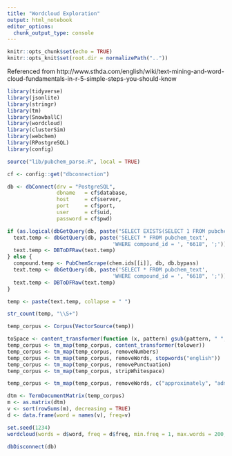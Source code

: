 ```yaml
---
title: "Wordcloud Exploration"
output: html_notebook
editor_options: 
  chunk_output_type: console
---
```



```r
knitr::opts_chunk$set(echo = TRUE)
knitr::opts_knit$set(root.dir = normalizePath(".."))
```


Referenced from http://www.sthda.com/english/wiki/text-mining-and-word-cloud-fundamentals-in-r-5-simple-steps-you-should-know

```r
library(tidyverse)
library(jsonlite)
library(stringr)
library(tm)
library(SnowballC)
library(wordcloud)
library(clusterSim)
library(webchem)
library(RPostgreSQL)
library(config)
```

```r
source("lib/pubchem_parse.R", local = TRUE)
```

```r
cf <- config::get("dbconnection")
```

```r
db <- dbConnect(drv = "PostgreSQL",
                dbname   = cf$database,
                host     = cf$server,
                port     = cf$port,
                user     = cf$uid,
                password = cf$pwd)
```

```r
if (as.logical(dbGetQuery(db, paste("SELECT EXISTS(SELECT 1 FROM pubchem_text WHERE compound_id =", "6618", ');')))) {
  text.temp <- dbGetQuery(db, paste('SELECT * FROM pubchem_text',
                                  'WHERE compound_id = ', "6618", ';'))
  text.temp <- DBToDFRaw(text.temp)
} else {
  compound.temp <- PubChemScrape(chem.ids[[i]], db, db.bypass)
  text.temp <- dbGetQuery(db, paste('SELECT * FROM pubchem_text',
                                  'WHERE compound_id = ', "6618", ';'))
  text.temp <- DBToDFRaw(text.temp)
}
```


```r
temp <- paste(text.temp, collapse = " ")
```

```r
str_count(temp, "\\S+")
```


```r
temp_corpus <- Corpus(VectorSource(temp))
```

```r
toSpace <- content_transformer(function (x, pattern) gsub(pattern, " ", x))
temp_corpus <- tm_map(temp_corpus, content_transformer(tolower))
temp_corpus <- tm_map(temp_corpus, removeNumbers)
temp_corpus <- tm_map(temp_corpus, removeWords, stopwords("english"))
temp_corpus <- tm_map(temp_corpus, removePunctuation)
temp_corpus <- tm_map(temp_corpus, stripWhitespace)
```

```r
temp_corpus <- tm_map(temp_corpus, removeWords, c("approximately", "administered", "authors", "days", "dose", "fate", "following", "found", "group", "highest", "hours", "levels", "nature", "present", "respectively", "samples", "similar", "via"))
```



```r
dtm <- TermDocumentMatrix(temp_corpus)
m <- as.matrix(dtm)
v <- sort(rowSums(m), decreasing = TRUE)
d <- data.frame(word = names(v), freq=v)
```

```r
set.seed(1234)
wordcloud(words = d$word, freq = d$freq, min.freq = 1, max.words = 200, random.order = FALSE, rot.per = 0.35, colors = brewer.pal(8, "Dark2"))
```


```r
dbDisconnect(db)
```

